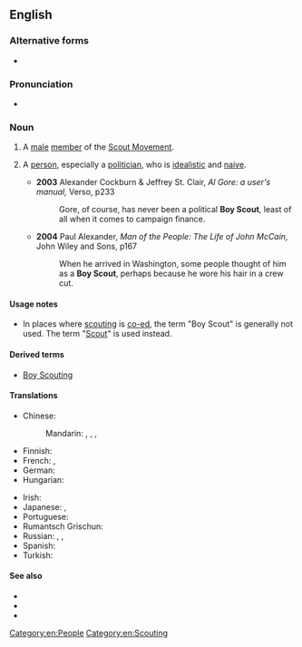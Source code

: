 {{also|boy scout|boyscout}}
==English==

===Alternative forms===
* {{alter|en|boy scout}}

===Pronunciation===
* {{audio|en|En-au-Boy Scout.ogg|Audio (AU)}}

===Noun===
{{en-noun|head=[[boy|Boy]] [[Scout]]}}

# A [[male]] [[member]] of the [[w:Scouting|Scout Movement]].
# {{lb|en|slang}} A [[person]], especially a [[politician]], who is [[idealistic]] and [[naive]].
#* '''2003''' Alexander Cockburn & Jeffrey St. Clair, ''Al Gore: a user's manual,'' Verso, p233
#*: Gore, of course, has never been a political '''Boy Scout''', least of all when it comes to campaign finance.
#* '''2004''' Paul Alexander, ''Man of the People: The Life of John McCain,'' John Wiley and Sons, p167
#*: When he arrived in Washington, some people thought of him as a '''Boy Scout''', perhaps because he wore his hair in a crew cut.

====Usage notes====
* In places where [[scouting]] is [[co-ed]], the term "Boy Scout" is generally not used. The term "[[Scout]]" is used instead.

====Derived terms====
* [[Boy Scouting]]

====Translations====
{{trans-top|male member of the Scout Movement}}
* Chinese:
*: Mandarin: {{t+|cmn|童子軍|sc=Hani}}, {{t+|cmn|童子军|tr=tóngzǐjūn|sc=Hani}}, {{t+|cmn|童軍|sc=Hani}}, {{t+|cmn|童军|tr=tóngjūn|sc=Hani}}
* Finnish: {{t+|fi|partiopoika}}
* French: {{t+|fr|scout|m}}, {{t+|fr|éclaireur|m}}
* German: {{t|de|Boy Scout|m}}
* Hungarian: {{t+|hu|cserkészfiú}}
{{trans-mid}}
* Irish: {{t|ga|gasóg|f}}
* Japanese: {{t+|ja|ボーイスカウト|tr=bōi sukauto|sc=Jpan}}, {{t|ja|スカウト|tr=sukauto|sc=Jpan}}
* Portuguese: {{t+|pt|escoteiro|m}}
* Rumantsch Grischun: {{t+|rm|battasenda|m}}
* Russian: {{t+|ru|бойска́ут|m}}, {{t+|ru|ска́ут|m}}, {{t+|ru|пионе́р|m}} {{qualifier|in the USSR}}
* Spanish: {{t|es|niño explorador|m}}
* Turkish: {{t+|tr|izci}}
{{trans-bottom}}

====See also====
* {{l|en|Girl Scout}}
* {{l|en|Scouts}}
* {{l|en|Scout's honor}}

[[Category:en:People]]
[[Category:en:Scouting]]
